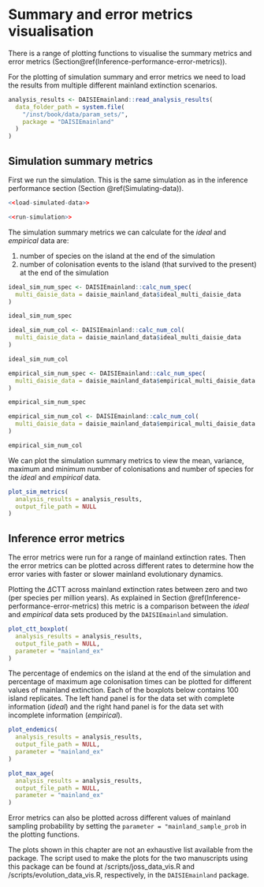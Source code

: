 # Summary and error metrics visualisation {#Summary-error-metrics-visualisation}

There is a range of plotting functions to visualise the summary metrics and 
error metrics (Section\@ref(Inference-performance-error-metrics)). 

For the plotting of simulation summary and error metrics we need to load the 
results from multiple different mainland extinction scenarios.

```r
analysis_results <- DAISIEmainland::read_analysis_results(
  data_folder_path = system.file(
    "/inst/book/data/param_sets/", 
    package = "DAISIEmainland"
  )
)
```

## Simulation summary metrics

First we run the simulation. This is the same simulation as in the inference
performance section (Section \@ref(Simulating-data)).

```r
<<load-simulated-data>>
```

```r
<<run-simulation>>
```

The simulation summary metrics we can calculate for the *ideal* and *empirical* data are: 

1. number of species on the island at the end of the simulation
2. number of colonisation events to the island (that survived to the present) at the end of the simulation

```r
ideal_sim_num_spec <- DAISIEmainland::calc_num_spec(
  multi_daisie_data = daisie_mainland_data$ideal_multi_daisie_data
)

ideal_sim_num_spec
```

```r
ideal_sim_num_col <- DAISIEmainland::calc_num_col(
  multi_daisie_data = daisie_mainland_data$ideal_multi_daisie_data
)

ideal_sim_num_col
```

```r
empirical_sim_num_spec <- DAISIEmainland::calc_num_spec(
  multi_daisie_data = daisie_mainland_data$empirical_multi_daisie_data
)

empirical_sim_num_spec
```

```r
empirical_sim_num_col <- DAISIEmainland::calc_num_col(
  multi_daisie_data = daisie_mainland_data$empirical_multi_daisie_data
)

empirical_sim_num_col
```

We can plot the simulation summary metrics to view the mean, variance, maximum and 
minimum number of colonisations and number of species for the *ideal* and *empirical* 
data.

```r
plot_sim_metrics(
  analysis_results = analysis_results, 
  output_file_path = NULL
)
```

## Inference error metrics

The error metrics were run for a range of mainland extinction rates. Then the 
error metrics can be plotted across different rates to determine how the error
varies with faster or slower mainland evolutionary dynamics.

Plotting the $\Delta$CTT across mainland extinction rates between zero and two
(per species per million years). As explained in Section
\@ref(Inference-performance-error-metrics) this metric is a comparison between
the *ideal* and *empirical* data sets produced by the `DAISIEmainland` simulation.

```r
plot_ctt_boxplot(
  analysis_results = analysis_results, 
  output_file_path = NULL,
  parameter = "mainland_ex"
)
```

The percentage of endemics on the island at the end of the simulation and 
percentage of maximum age colonisation times can be plotted for different values
of mainland extinction. Each of the boxplots below contains 100 island replicates.
The left hand panel is for the data set with complete information (*ideal*) and
the right hand panel is for the data set with incomplete information (*empirical*).

```r
plot_endemics(
  analysis_results = analysis_results, 
  output_file_path = NULL, 
  parameter = "mainland_ex"
) 
```

```r
plot_max_age(
  analysis_results = analysis_results, 
  output_file_path = NULL, 
  parameter = "mainland_ex"
)
```

Error metrics can also be plotted across different values of mainland sampling
probability by setting the `parameter = "mainland_sample_prob` in the plotting
functions.

The plots shown in this chapter are not an exhaustive list available from the 
package. The script used to make the plots for the two manuscripts using this
package can be found at /scripts/joss_data_vis.R and /scripts/evolution_data_vis.R, 
respectively, in the `DAISIEmainland` package.
